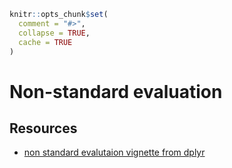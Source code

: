```r
knitr::opts_chunk$set(
  comment = "#>",
  collapse = TRUE,
  cache = TRUE
)
```
# Non-standard evaluation

## Resources

* [non standard evalutaion vignette from dplyr](* [forcats 0.1 on RStudio blog](https://blog.rstudio.org/2016/08/31/forcats-0-1-0/))
